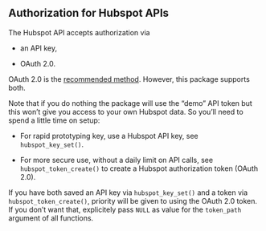 ## Authorization for Hubspot APIs

The Hubspot API accepts authorization via

* an API key,

* OAuth 2.0.

OAuth 2.0 is the [recommended method](https://developers.hubspot.com/docs/methods/auth/oauth-overview?_ga=2.108539650.1064389456.1574673541-1134397846.1571640267). However, this package supports both.

Note that if you do nothing the package will use the "demo" API token but this won't give you access to your own Hubspot data. So you'll need to spend a little time on setup:

* For rapid prototyping key, use a Hubspot API key, see `hubspot_key_set()`.

* For more secure use, without a daily limit on API calls, see `hubspot_token_create()` to create a Hubspot authorization token
(OAuth 2.0).

If you have both saved an API key via `hubspot_key_set()` and a token via `hubspot_token_create()`, priority will be given to using the OAuth 2.0 token. If you don't want that, explicitely pass `NULL` as value for the `token_path` argument of all functions. 
